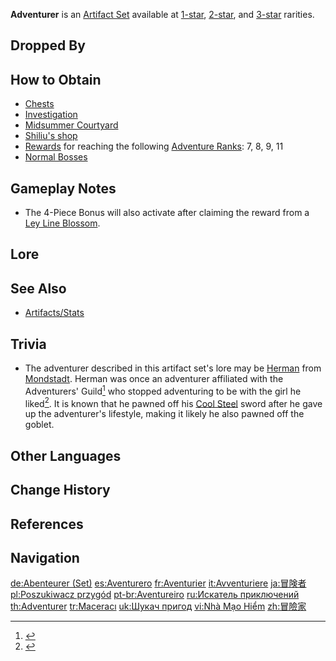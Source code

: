 {{Artifact Set Infobox
|title     = Ad&shy;ven&shy;turer
|id        = 101
|flower    = Adventurer's Flower
|plume     = Adventurer's Tail Feather
|sands     = Adventurer's Pocket Watch
|goblet    = Adventurer's Golden Goblet
|circlet   = Adventurer's Bandana
|2pcBonus  = Max [[HP]] increased by 1000.
|4pcBonus  = Opening a [[chest]] regenerates 30% Max [[HP]] over 5s.
|source1.1 = [[Chest]]s
|source1.2 = [[Investigation]]
|source2.1 = [[Midsummer Courtyard]]
|source2.2 = [[Shiliu]] (Shop)
|source2.3 = [[Adventure Rank/Adventurers' Guild Rewards|Adventure Rank Rewards]] (7, 8, 9, 11)
|source2.4 = [[Normal Boss]]es
|source2.5 = [[Investigation]]
|source3.1 = [[Midsummer Courtyard]]
|source3.2 = [[Normal Boss]]es
|1pcBonus  = 
|eff_att1  = Healing
|eff_att2  = HP Increase
}}
'''Adventurer''' is an [[Artifact Set]] available at [[:Category:1-Star Artifacts|1-star]], [[:Category:2-Star Artifacts|2-star]], and [[:Category:3-Star Artifacts|3-star]] rarities.

==Dropped By==
{{Dropped By}}

==How to Obtain==
* [[Chest]]s
* [[Investigation]]
* [[Midsummer Courtyard]]
* [[Shiliu#Shop|Shiliu's shop]]
* [[Adventure Rank/Adventurers' Guild Rewards|Rewards]] for reaching the following [[Adventure Rank]]s: 7, 8, 9, 11
* [[Normal Boss]]es

==Gameplay Notes==
*The 4-Piece Bonus will also activate after claiming the reward from a [[Ley Line Blossom]].

==Lore==
{{Artifact Lore}}

==See Also==
*[[Artifacts/Stats]]

==Trivia==
* The adventurer described in this artifact set's lore may be [[Herman]] from [[Mondstadt]]. Herman was once an adventurer affiliated with the Adventurers' Guild<ref>{{Ref/Arti|Adventurer's Pocket Watch}}</ref> who stopped adventuring to be with the girl he liked<ref>{{Ref/Arti|Adventurer's Tail Feather}}</ref>. It is known that he pawned off his [[Cool Steel]] sword after he gave up the adventurer's lifestyle, making it likely he also pawned off the goblet.

==Other Languages==
{{Other Languages
|en      = Adventurer
|zhs     = 冒险家
|zhs_rm  = Màoxiǎnjiā
|zht     = 冒險家
|zht_rm  = Màoxiǎnjiā
|zh_tl   = Adventurer
|ja      = 冒険者
|ja_rm   = Boukensha
|ja_tl   = Adventurer
|ko      = {{tt|모험가|冒險家}}
|ko_tl   = Adventurer
|es      = Aventurero
|es_tl   = Adventurer
|fr      = Aventurier
|fr_tl   = Adventurer
|ru      = Искатель приключений
|ru_tl   = Adventurer
|th      = Adventurer
|vi      = Nhà Mạo Hiểm
|vi_tl   = Adventurer
|de      = Abenteurer
|de_tl   = Adventurer
|id      = Adventurer
|pt      = Aventureiro
|pt_tl   = Adventurer
|tr      = Maceracı
|tr_tl   = Adventurer
|it      = Avventuriere
|it_tl   = Adventurer
}}

==Change History==
{{Change History|1.0}}

==References==
{{Reflist}}

==Navigation==
{{Artifact Navbox}}

[[de:Abenteurer (Set)]]
[[es:Aventurero]]
[[fr:Aventurier]]
[[it:Avventuriere]]
[[ja:冒険者]]
[[pl:Poszukiwacz przygód]]
[[pt-br:Aventureiro]]
[[ru:Искатель приключений]]
[[th:Adventurer]]
[[tr:Maceracı]]
[[uk:Шукач пригод]]
[[vi:Nhà Mạo Hiểm]]
[[zh:冒險家]]